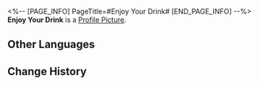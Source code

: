 <%-- [PAGE_INFO]
PageTitle=#Enjoy Your Drink#
[END_PAGE_INFO] --%>
{{Stub|Location information}}
{{Item Infobox
|id          = 223208
|image       = Dreamscape Pass Sticker Enjoy Your Drink.png
|type        = Dreamscape Pass Sticker
|type2       = Amusing Ourselves to Death Stickers
|invCategory = 
|rarity      = 4
|effect      = Digital stickers that can be used to decorate the pages of the Dreamtour Handbook. They come in many different styles.
|description = 
|source1     = [[Witness the story of the crystal chalice and three wine bottles in Aideen Park]]
}}
{{Description|Dreams can be more macabre than reality.}}
'''Enjoy Your Drink''' is a [[Profile Picture]].

==Other Languages==
{{Other Languages
|en   = Enjoy Your Drink
|zhs  = 开怀畅饮
|zht  = 開懷暢飲
|ja   = 心ゆくまで飲もう
|ko   = 마음껏 마시자
|es   = Disfruta de tu bebida
|fr   = Bonne dégustation
|ru   = Пей да радуйся
|th   = ดื่มจนจุใจ
|vi   = Sảng Khoái Cạn Chén
|de   = Prost
|id   = Minum Sepuasnya
|pt   = Aproveite Sua Bebida
}}

==Change History==
{{Change History|2.0}}